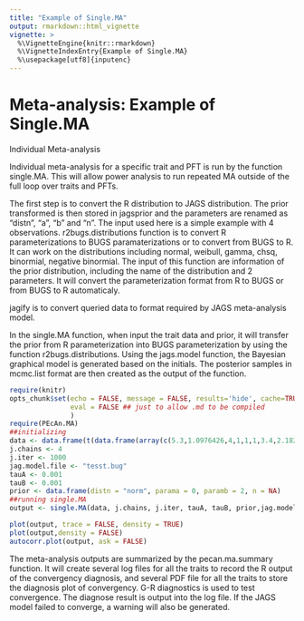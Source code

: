 ```yaml
---
title: "Example of Single.MA"
output: rmarkdown::html_vignette
vignette: >
  %\VignetteEngine{knitr::rmarkdown}
  %\VignetteIndexEntry{Example of Single.MA}
  %\usepackage[utf8]{inputenc}
---
```

Meta-analysis: Example of Single.MA
========================================================
Individual Meta-analysis

Individual meta-analysis for a specific trait and PFT is run by the function
single.MA. This will allow power analysis  to run repeated MA outside of the
full loop over traits and PFTs. 

The first step is to convert the R distribution to JAGS distribution. The prior transformed is then stored in jagsprior and the parameters are renamed as "distn", "a", "b" and "n".
The input used here is a simple example with 4 observations.
r2bugs.distributions function is to convert R parameterizations to BUGS paramaterizations or to convert from BUGS to R. It can work on the distributions including normal, weibull, gamma, chsq, binormial, negative binormial. 
The input of this function are information of the prior distribution, including the name of the distribution and 2 parameters. It will convert the parameterization format from R to BUGS or from BUGS to R automaticaly. 

jagify is to convert queried data to format required by JAGS meta-analysis model. 

In the single.MA function, when input the trait data and prior, it will transfer the prior from R parameterization into BUGS parameterization by using the function r2bugs.distributions. 
Using the jags.model function, the Bayesian graphical model is generated based on the initials. The posterior samples in mcmc.list format are then created as the output of the function. 

```r
require(knitr)
opts_chunk$set(echo = FALSE, message = FALSE, results='hide', cache=TRUE, 
               eval = FALSE ## just to allow .md to be compiled
               )
require(PEcAn.MA)
##initializing
data <- data.frame(t(data.frame(array(c(5.3,1.0976426,4,1,1,1,3.4,2.1821789,4,1,1,1,5.9,0.9622504,4,1,1,1,6.6,1.3245324,4,1,1,1),dim=c(6,4)),row.names=c("Y","obs.prec","n","ghs","trt","site"))))
j.chains <- 4
j.iter <- 1000
jag.model.file <- "tesst.bug"
tauA <- 0.001
tauB <- 0.001
prior <- data.frame(distn = "norm", parama = 0, paramb = 2, n = NA)
##running single.MA
output <- single.MA(data, j.chains, j.iter, tauA, tauB, prior,jag.model.file, overdispersed=TRUE)
```


```r
plot(output, trace = FALSE, density = TRUE)
plot(output,density = FALSE)
autocorr.plot(output, ask = FALSE)
```

The meta-analysis outputs are summarized by the pecan.ma.summary function. It will create several log files for all the traits to record the R output of the convergency diagnosis, and several PDF file for all the traits to store the diagnosis plot of convergency. 
G-R diagnostics is used to test convergence. The diagnose result is output into the log file. If the JAGS model failed to converge, a warning will also be generated. 
